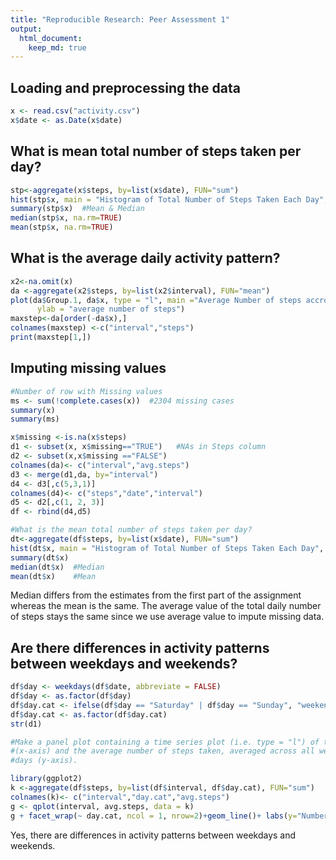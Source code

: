 ```yaml
---
title: "Reproducible Research: Peer Assessment 1"
output: 
  html_document:
    keep_md: true
---
```



## Loading and preprocessing the data
```r
x <- read.csv("activity.csv")
x$date <- as.Date(x$date)
```


## What is mean total number of steps taken per day?
```r
stp<-aggregate(x$steps, by=list(x$date), FUN="sum")
hist(stp$x, main = "Histogram of Total Number of Steps Taken Each Day", xlab = "Total Number of Steps Taken Each Day")
summary(stp$x)  #Mean & Median
median(stp$x, na.rm=TRUE)
mean(stp$x, na.rm=TRUE)
```

## What is the average daily activity pattern?
```r
x2<-na.omit(x)
da <-aggregate(x2$steps, by=list(x2$interval), FUN="mean")
plot(da$Group.1, da$x, type = "l", main ="Average Number of steps accross all days", xlab = "5-minute interval",
      ylab = "average number of steps")
maxstep<-da[order(-da$x),]
colnames(maxstep) <-c("interval","steps")
print(maxstep[1,])
```


## Imputing missing values
```r
#Number of row with Missing values
ms <- sum(!complete.cases(x))  #2304 missing cases
summary(x)
summary(ms)

x$missing <-is.na(x$steps)
d1 <- subset(x, x$missing=="TRUE")   #NAs in Steps column
d2 <- subset(x,x$missing =="FALSE")
colnames(da)<- c("interval","avg.steps")
d3 <- merge(d1,da, by="interval")
d4 <- d3[,c(5,3,1)]
colnames(d4)<- c("steps","date","interval")
d5 <- d2[,c(1, 2, 3)]
df <- rbind(d4,d5)

#What is the mean total number of steps taken per day?
dt<-aggregate(df$steps, by=list(x$date), FUN="sum")
hist(dt$x, main = "Histogram of Total Number of Steps Taken Each Day", xlab = "Total Number of Steps Taken Each Day")
summary(dt$x)  
median(dt$x)  #Median
mean(dt$x)    #Mean

```
Median differs from the estimates from the first part of the assignment whereas the mean is the same. The average value of the total daily number of steps stays the same since we use average value to impute missing data.



## Are there differences in activity patterns between weekdays and weekends?

```r
df$day <- weekdays(df$date, abbreviate = FALSE)
df$day <- as.factor(df$day)
df$day.cat <- ifelse(df$day == "Saturday" | df$day == "Sunday", "weekend", "weekday")
df$day.cat <- as.factor(df$day.cat)
str(d1)

#Make a panel plot containing a time series plot (i.e. type = "l") of the 5-minute interval
#(x-axis) and the average number of steps taken, averaged across all weekday days or weekend 
#days (y-axis).

library(ggplot2)
k <-aggregate(df$steps, by=list(df$interval, df$day.cat), FUN="sum")
colnames(k)<- c("interval","day.cat","avg.steps")
g <- qplot(interval, avg.steps, data = k)
g + facet_wrap(~ day.cat, ncol = 1, nrow=2)+geom_line()+ labs(y="Number of Steps")+labs(x="Interval") +geom_point(size=0.1)
```

Yes, there are differences in activity patterns between weekdays and weekends.




